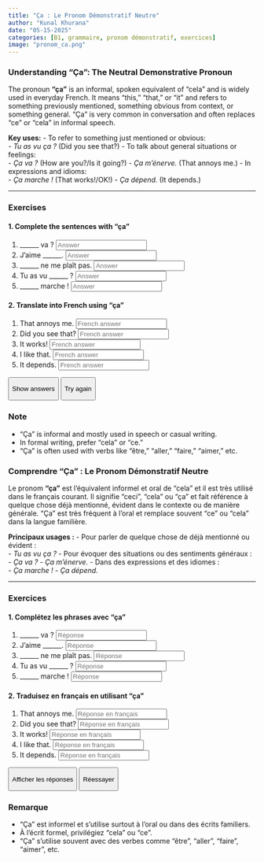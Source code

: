 ```yaml
---
title: "Ça : Le Pronom Démonstratif Neutre"
author: "Kunal Khurana"
date: "05-15-2025"
categories: [B1, grammaire, pronom démonstratif, exercices]
image: "pronom_ca.png"
---
```


::: {.content-visible when-profile="english"}
### Understanding "Ça": The Neutral Demonstrative Pronoun

The pronoun **"ça"** is an informal, spoken equivalent of "cela" and is widely used in everyday French. It means "this," "that," or "it" and refers to something previously mentioned, something obvious from context, or something general. "Ça" is very common in conversation and often replaces "ce" or "cela" in informal speech.

**Key uses:** - To refer to something just mentioned or obvious:\
- *Tu as vu ça ?* (Did you see that?) - To talk about general situations or feelings:\
- *Ça va ?* (How are you?/Is it going?) - *Ça m'énerve.* (That annoys me.) - In expressions and idioms:\
- *Ça marche !* (That works!/OK!) - *Ça dépend.* (It depends.)

------------------------------------------------------------------------

### Exercises

#### 1. Complete the sentences with "ça"

1.  \_\_\_\_\_\_ va ? <input type="text" placeholder="Answer" oninput="checkAnswer(this, 'Ça')">\
2.  J'aime \_\_\_\_\_\_. <input type="text" placeholder="Answer" oninput="checkAnswer(this, 'ça')">\
3.  \_\_\_\_\_\_ ne me plaît pas. <input type="text" placeholder="Answer" oninput="checkAnswer(this, 'Ça')">\
4.  Tu as vu \_\_\_\_\_\_ ? <input type="text" placeholder="Answer" oninput="checkAnswer(this, 'ça')">\
5.  \_\_\_\_\_\_ marche ! <input type="text" placeholder="Answer" oninput="checkAnswer(this, 'Ça')">

#### 2. Translate into French using "ça"

1.  That annoys me. <input type="text" placeholder="French answer" oninput="checkAnswer(this, 'Ça m\'énerve')">\
2.  Did you see that? <input type="text" placeholder="French answer" oninput="checkAnswer(this, 'Tu as vu ça')">\
3.  It works! <input type="text" placeholder="French answer" oninput="checkAnswer(this, 'Ça marche')">\
4.  I like that. <input type="text" placeholder="French answer" oninput="checkAnswer(this, 'J\'aime ça')">\
5.  It depends. <input type="text" placeholder="French answer" oninput="checkAnswer(this, 'Ça dépend')">

<button onclick="showAnswers()">

Show answers

</button>

<button onclick="refreshPage()">

Try again

</button>

### Note

-   "Ça" is informal and mostly used in speech or casual writing.
-   In formal writing, prefer "cela" or "ce."
-   "Ça" is often used with verbs like "être," "aller," "faire," "aimer," etc.
:::

::: {.content-visible when-profile="french"}
### Comprendre "Ça" : Le Pronom Démonstratif Neutre

Le pronom **"ça"** est l’équivalent informel et oral de "cela" et il est très utilisé dans le français courant. Il signifie "ceci", "cela" ou "ça" et fait référence à quelque chose déjà mentionné, évident dans le contexte ou de manière générale. "Ça" est très fréquent à l’oral et remplace souvent "ce" ou "cela" dans la langue familière.

**Principaux usages :** - Pour parler de quelque chose de déjà mentionné ou évident :\
- *Tu as vu ça ?* - Pour évoquer des situations ou des sentiments généraux :\
- *Ça va ?* - *Ça m'énerve.* - Dans des expressions et des idiomes :\
- *Ça marche !* - *Ça dépend.*

------------------------------------------------------------------------

### Exercices

#### 1. Complétez les phrases avec "ça"

1.  \_\_\_\_\_\_ va ? <input type="text" placeholder="Réponse" oninput="checkAnswer(this, 'Ça')">\
2.  J'aime \_\_\_\_\_\_. <input type="text" placeholder="Réponse" oninput="checkAnswer(this, 'ça')">\
3.  \_\_\_\_\_\_ ne me plaît pas. <input type="text" placeholder="Réponse" oninput="checkAnswer(this, 'Ça')">\
4.  Tu as vu \_\_\_\_\_\_ ? <input type="text" placeholder="Réponse" oninput="checkAnswer(this, 'ça')">\
5.  \_\_\_\_\_\_ marche ! <input type="text" placeholder="Réponse" oninput="checkAnswer(this, 'Ça')">

#### 2. Traduisez en français en utilisant "ça"

1.  That annoys me. <input type="text" placeholder="Réponse en français" oninput="checkAnswer(this, 'Ça m\'énerve')">\
2.  Did you see that? <input type="text" placeholder="Réponse en français" oninput="checkAnswer(this, 'Tu as vu ça')">\
3.  It works! <input type="text" placeholder="Réponse en français" oninput="checkAnswer(this, 'Ça marche')">\
4.  I like that. <input type="text" placeholder="Réponse en français" oninput="checkAnswer(this, 'J\'aime ça')">\
5.  It depends. <input type="text" placeholder="Réponse en français" oninput="checkAnswer(this, 'Ça dépend')">

<button onclick="showAnswers()">

Afficher les réponses

</button>

<button onclick="refreshPage()">

Réessayer

</button>

### Remarque

-   "Ça" est informel et s’utilise surtout à l’oral ou dans des écrits familiers.
-   À l’écrit formel, privilégiez "cela" ou "ce".
-   "Ça" s’utilise souvent avec des verbes comme "être", "aller", "faire", "aimer", etc.
:::

```{=html}
<script>
function checkAnswer(input, correctAnswer) {
    const span = input.nextElementSibling;
    if (input.value.trim().toLowerCase() === correctAnswer.toLowerCase()) {
        span.textContent = "✓ Correct";
        span.style.color = "green";
    } else {
        span.textContent = "";
    }
}

function showAnswers() {
    document.querySelectorAll('input[type="text"]').forEach(el => {
        const correct = el.getAttribute('oninput')?.match(/'([^']+)'/)?.[1];
        if (correct) {
            const span = el.nextElementSibling;
            span.textContent = `Réponse : ${correct}`;
            span.style.color = "blue";
        }
    });
}

function refreshPage() {
    location.reload();
}
</script>
```